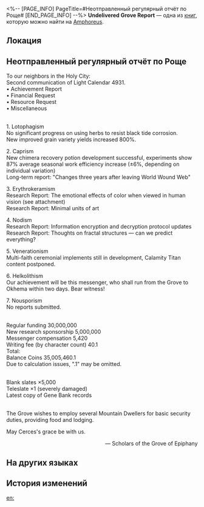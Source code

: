 <%-- [PAGE_INFO]
PageTitle=#Неотправленный регулярный отчёт по Роще#
[END_PAGE_INFO] --%>
{{Дополнить}}
{{Книга Инфобокс
|id           = 501
|partIds      = 190825
|Название     = Undelivered Grove Report
|Изображение  = Предмет Книга Амфореус 2.png
|Мир          = Amphoreus
|Томов        = 1
|Автор        = <!--нужно добавить-->
|Описание     = A regular correspondence between the Grove of Epiphany and Okhema that was never delivered due to disasters.
|Том1         = {{tx}}
|Источник1    = {{tx|Отсутствует источник}}
|Персонажи    = Cerces
|Фракции      = Okhema
}}
'''Undelivered Grove Report''' — одна из [[Книги|книг]], которую можно найти на [[Amphoreus]].

==Локация==
{{Отметка карты|<!--название карты-->|<!--id отметки-->}}

==Неотправленный регулярный отчёт по Роще==
To our neighbors in the Holy City:<br />
Second communication of Light Calendar 4931.<br />
• Achievement Report<br />
• Financial Request<br />
• Resource Request<br />
• Miscellaneous

{{Размер|28|Achievement Report}}<br />
1. Lotophagism<br />
No significant progress on using herbs to resist black tide corrosion.<br />
New improved grain variety yields increased 800%.

2. Caprism<br />
New chimera recovery potion development successful, experiments show 87% average seasonal work efficiency increase (±6%, depending on individual variation)<br />
Long-term report: "Changes three years after leaving World Wound Web"

3. Erythrokeramism<br />
Research Report: The emotional effects of color when viewed in human vision (see attachment)<br />
Research Report: Minimal units of art

4. Nodism<br />
Research Report: Information encryption and decryption protocol updates<br />
Research Report: Thoughts on fractal structures &mdash; can we predict everything?

5. Venerationism<br />
Multi-faith ceremonial implements still in development, Calamity Titan content postponed.

6. Helkolithism<br />
Our achievement will be this messenger, who shall run from the Grove to Okhema within two days. Bear witness!

7. Nousporism<br />
No reports submitted.

{{Размер|28|Financial Request}}<br />
Regular funding 30,000,000<br />
New research sponsorship 5,000,000<br />
Messenger compensation 5,420<br />
Writing fee (by character count) 40.1<br />
Total:<br />
Balance Coins 35,005,460.1<br />
Due to calculation issues, ".1" may be omitted.

{{Размер|28|Resource Request}}<br />
Blank slates &times;5,000<br />
Teleslate &times;1 (severely damaged)<br />
Latest copy of Gene Bank records

{{Размер|28|Other}}<br />
The Grove wishes to employ several Mountain Dwellers for basic security duties, providing food and lodging.

May Cerces's grace be with us.<br /> <div align="right">&mdash; Scholars of the Grove of Epiphany</div>

==На других языках==
{{На других языках
|en   = Undelivered Grove Report
|zhs  = 未寄出的树庭定期报告
|zht  = 未寄出的樹庭定期報告
|ja   = 送ることのできなかった樹庭の定期報告書
|ko   = 부치지 못한 나무 정원의 정기 보고서
|es   = Informe periódico no enviado del Soto
|fr   = Rapport du Bosquet non livré
|ru   = Неотправленный регулярный отчёт Рощи
|th   = รายงานประจำลานพฤกษ์ (ที่ยังไม่ได้ส่ง)
|vi   = Báo Cáo Điện Cây Định Kỳ Chưa Gửi
|de   = Nicht zugestellter Periodischer Bericht vom Hain
|id   = Laporan Berkala Grove yang Belum Dikirim
|pt   = Relatório Não Enviado Sobre o Bosque
}}

==История изменений==
{{История изменений|3.5}}

[[en:]]